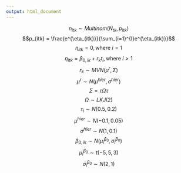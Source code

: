 ```yaml
---
output: html_document
---
```


$$n_{itk} \sim Multinom(N_{tk}, p_{itk})$$
$$p_{itk} = \frac{e^{\eta_{itk}}}{\sum_{i=1}^{I}e^{\eta_{itk}}}$$
$$\eta_{itk} = 0, \text{where } i = 1$$
$$\eta_{itk} = \beta_{0, ik} + r_k t_i, \text{where }i > 1$$
$$r_k \sim MVN(\mu^{r}, \Sigma)$$
$$\mu^r \sim N(\mu^{hier}, \sigma^{hier})$$
$$\Sigma = \tau \Omega \tau$$
$$\Omega \sim LKJ(2)$$
$$\tau_i \sim N(0.5, 0.2)$$
$$\mu^{hier} \sim N(-0.1, 0.05)$$
$$\sigma^{hier} \sim N(1, 0.1)$$
$$\beta_{0, ik} \sim N(\mu^{\beta_0}_{i}, \sigma^{\beta_0}_{i})$$
$$\mu^{\beta_0}_{i} \sim t(-5, 5, 3)$$
$$\sigma^{\beta_0}_{i} \sim N(2, 1)$$


